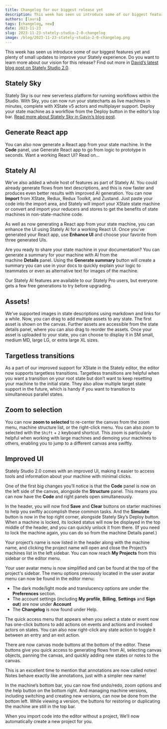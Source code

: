 ```yaml
---
title: Changelog for our biggest release yet
description: This week has seen us introduce some of our biggest features yet and plenty of small updates to improve your Stately experience.
authors: [laura]
tags: [changelog, new]
date: 2023-11-23
slug: 2023-11-23-stately-studio-2-0-changelog
image: /blog/2023-11-23-stately-studio-2-0-changelog.png
---
```


This week has seen us introduce some of our biggest features yet and plenty of small updates to improve your Stately experience. Do you want to learn more about our vision for this release? Find out more in [David’s latest blog post on Stately Studio 2.0](/blog/2023-11-20-stately-studio-2-0).

<!--truncate-->

## Stately Sky

Stately Sky is our new serverless platform for running workflows within the Studio. With Sky, you can now run your statecharts as live machines in minutes, complete with XState v5 actors and multiplayer support. Deploy your state machine as a workflow from the Deploy button in the editor’s top bar. [Read more about Stately Sky in Gavin’s blog post](/2023-11-13-introducing-stately-sky).

## Generate React app

You can also now generate a React app from your state machine. In the **Code** panel, use Generate React app to go from logic to prototype in seconds. Want a working React UI? Read on…

## Stately AI

We’ve also added a whole host of features as part of Stately AI. You could already generate flows from text descriptions, and this is now faster and produces even better results with improved AI generation. You can now **Import** from XState, Redux, Redux Toolkit, and Zustand. Just paste your code into the import area, and Stately will import your XState state machine or convert and import your reducers and stores to get the benefits of state machines in non-state-machine code.

As well as now generating a React app from your state machine, you can enhance the UI using Stately AI for a working React UI. Once you’ve generated your React app, use **Enhance UI** and choose your favorite from three generated UIs.

Are you ready to share your state machine in your documentation? You can generate a summary for your machine with AI from the machine **Details** panel. Using the **Generate summary** button will create a summary you can use in your docs to quickly explain your logic to teammates or even as alternative text for images of the machine.

Our Stately AI features are available to our Stately Pro users, but everyone gets a few free generations to try before upgrading.

## Assets!

We’ve supported images in state descriptions using markdown and links for a while. Now, you can drag to add multiple assets to any state. The first asset is shown on the canvas. Further assets are accessible from the state details panel, where you can also drag to reorder the assets. Once your asset is uploaded to your state, you can choose to display it in SM small, medium MD, large LG, or extra large XL sizes.

## Targetless transitions

As a part of our improved support for XState in the Stately editor, the editor now supports targetless transitions. Targetless transitions are helpful when you want a transition on your root state but don’t want to keep resetting your machine to the initial state. They also allow multiple target state support in the future, which is handy if you want to transition to simultaneous parallel states.

## Zoom to selection

You can now **zoom to selected** to re-center the canvas from the zoom menu, machine structure list, or the right-click menu. You can also zoom to selected with the `Shift` + `2` keyboard shortcut. This zoom is particularly helpful when working with large machines and demoing your machines to others, enabling you to jump to a different canvas area swiftly.

## Improved UI

Stately Studio 2.0 comes with an improved UI, making it easier to access tools and information about your machine with minimal clicks.

One of the first big changes you’ll notice is that the **Code** panel is now on the left side of the canvas, alongside the **Structure** panel. This means you can now have the **Code** and right panels open simultaneously.

In the header, you will now find **Save** and **Clear** buttons on starter machines to help you swiftly accomplish these common tasks. And the **Simulate** button is now in the top right corner, alongside Stately Sky’s Deploy button. When a machine is locked, its locked status will now be displayed in the top middle of the header, and you can quickly unlock it from there. (If you need to lock the machine again, you can do so from the machine Details panel.)

Your project’s name is now listed in the header along with the machine name, and clicking the project name will open and close the Project’s machines list in the left sidebar. You can now reach **My Projects** from this sidebar or the editor menu.

Your user avatar menu is now simplified and can be found at the top of the project's sidebar. The menu options previously located in the user avatar menu can now be found in the editor menu:

- The dark mode/light mode and translucency options are under the **Preferences** section.
- The account settings (including **My profile**, **Billing**, **Settings** and **Sign out**) are now under **Account**
- The **Changelog** is now found under Help.

The quick access menu that appears when you select a state or event now has one-click buttons to add actions on events and actions and invoked actors on states. You can also now right-click any state action to toggle it between an entry and an exit action.

There are now canvas mode buttons at the bottom of the editor. These buttons give you quick access to generating flows from AI, selecting canvas objects, panning the canvas, and quickly adding new states or notes to the canvas.

This is an excellent time to mention that annotations are now called notes! Notes behave exactly like annotations, just with a simpler new name!

In the machine’s bottom bar, you can now find undo/redo, zoom options and the help button on the bottom right. And managing machine versions, including switching and creating new versions, can now be done from the bottom left. While viewing a version, the buttons for restoring or duplicating the machine are still in the top bar.

When you import code into the editor without a project, We’ll now automatically create a new project for you.